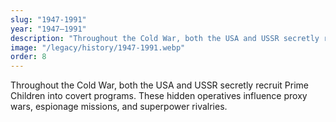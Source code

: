 ```yaml
---
slug: "1947-1991"
year: "1947–1991"
description: "Throughout the Cold War, both the USA and USSR secretly recruit Prime Children into covert programs. These hidden operatives influence proxy wars, espionage missions, and superpower rivalries."
image: "/legacy/history/1947-1991.webp"
order: 8
---
```


Throughout the Cold War, both the USA and USSR secretly recruit Prime Children into covert programs. These hidden operatives influence proxy wars, espionage missions, and superpower rivalries.
